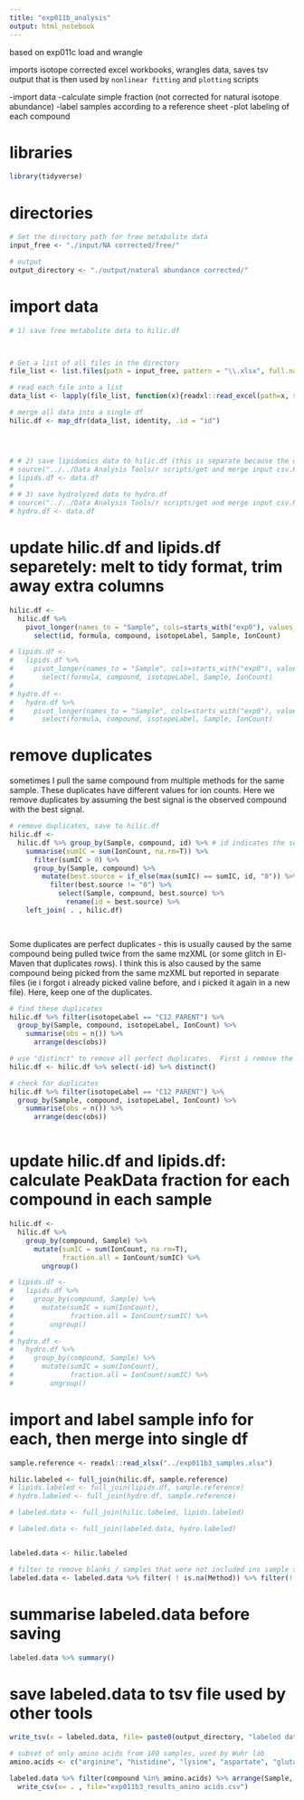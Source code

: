 ```yaml
---
title: "exp011b_analysis"
output: html_notebook
---
```


based on exp011c load and wrangle

imports isotope corrected excel workbooks, wrangles data, saves tsv output that is then used by `nonlinear fitting` and `plotting` scripts

-import data
-calculate simple fraction (not corrected for natural isotope abundance)
-label samples according to a reference sheet
-plot labeling of each compound

# libraries
```r
library(tidyverse)

```


# directories
```r

# Set the directory path for free metabolite data
input_free <- "./input/NA corrected/free/"

# output
output_directory <- "./output/natural abundance corrected/"

```



# import data

```r



# 1) save free metabolite data to hilic.df



# Get a list of all files in the directory
file_list <- list.files(path = input_free, pattern = "\\.xlsx", full.names=T, recursive=T)

# read each file into a list
data_list <- lapply(file_list, function(x){readxl::read_excel(path=x, sheet="cor_abs")})

# merge all data into a single df
hilic.df <- map_dfr(data_list, identity, .id = "id")




# # 2) save lipidomics data to hilic.df (this is separate because the data is saved in a different folder and the sample names are different)
# source("../../Data Analysis Tools/r scripts/get and merge input csv.R")
# lipids.df <- data.df
# 
# # 3) save hydrolyzed data to hydro.df
# source("../../Data Analysis Tools/r scripts/get and merge input csv.R")
# hydro.df <- data.df

```



# update hilic.df and lipids.df separetely:  melt to tidy format, trim away extra columns

```r

hilic.df <-
  hilic.df %>%
    pivot_longer(names_to = "Sample", cols=starts_with("exp0"), values_to = "IonCount") %>%
      select(id, formula, compound, isotopeLabel, Sample, IonCount)

# lipids.df <-
#   lipids.df %>%
#     pivot_longer(names_to = "Sample", cols=starts_with("exp0"), values_to = "IonCount") %>%
#       select(formula, compound, isotopeLabel, Sample, IonCount)
# 
# hydro.df <-
#   hydro.df %>%
#     pivot_longer(names_to = "Sample", cols=starts_with("exp0"), values_to = "IonCount") %>%
#       select(formula, compound, isotopeLabel, Sample, IonCount)
```

# remove duplicates
sometimes I pull the same compound from multiple methods for the same sample.  These duplicates have different values for ion counts.  Here we remove duplicates by assuming the best signal is the observed compound with the best signal.
```r

# remove duplicates, save to hilic.df
hilic.df <-
  hilic.df %>% group_by(Sample, compound, id) %>% # id indicates the source file
    summarise(sumIC = sum(IonCount, na.rm=T)) %>%
      filter(sumIC > 0) %>%
      group_by(Sample, compound) %>%
        mutate(best.source = if_else(max(sumIC) == sumIC, id, "0")) %>%
          filter(best.source != "0") %>%
            select(Sample, compound, best.source) %>%
              rename(id = best.source) %>%
    left_join( . , hilic.df)
 



```

Some duplicates are perfect duplicates - this is usually caused by the same compound being pulled twice from the same mzXML (or some glitch in El-Maven that duplicates rows).  I think this is also caused by the same compound being picked from the same mzXML but reported in separate files (ie i forgot i already picked valine before, and i picked it again in a new file).  Here, keep one of the duplicates.
```r

# find these duplicates
hilic.df %>% filter(isotopeLabel == "C12 PARENT") %>%
  group_by(Sample, compound, isotopeLabel, IonCount) %>%
    summarise(obs = n()) %>%
      arrange(desc(obs))

# use "distinct" to remove all perfect duplicates.  First i remove the ID column as well.
hilic.df <- hilic.df %>% select(-id) %>% distinct()

# check for duplicates
hilic.df %>% filter(isotopeLabel == "C12 PARENT") %>%
  group_by(Sample, compound, isotopeLabel, IonCount) %>%
    summarise(obs = n()) %>%
      arrange(desc(obs))



```



# update hilic.df and lipids.df:  calculate PeakData fraction for each compound in each sample

```r

hilic.df <-
  hilic.df %>%
    group_by(compound, Sample) %>%
      mutate(sumIC = sum(IonCount, na.rm=T),
             fraction.all = IonCount/sumIC) %>%
        ungroup()

# lipids.df <-
#   lipids.df %>%
#     group_by(compound, Sample) %>%
#       mutate(sumIC = sum(IonCount),
#              fraction.all = IonCount/sumIC) %>%
#         ungroup()
# 
# hydro.df <-
#   hydro.df %>%
#     group_by(compound, Sample) %>%
#       mutate(sumIC = sum(IonCount),
#              fraction.all = IonCount/sumIC) %>%
#         ungroup()

```


# import and label sample info for each, then merge into single df
```r
sample.reference <- readxl::read_xlsx("../exp011b3_samples.xlsx")

hilic.labeled <- full_join(hilic.df, sample.reference)
# lipids.labeled <- full_join(lipids.df, sample.reference)
# hydro.labeled <- full_join(hydro.df, sample.reference)

# labeled.data <- full_join(hilic.labeled, lipids.labeled)

# labeled.data <- full_join(labeled.data, hydro.labeled)


labeled.data <- hilic.labeled

# filter to remove blanks / samples that were not included ins sample sheet
labeled.data <- labeled.data %>% filter( ! is.na(Method)) %>% filter(! is.na(IonCount))

```




# summarise labeled.data before saving
```r

labeled.data %>% summary()


```


# save labeled.data to tsv file used by other tools
```r
write_tsv(x = labeled.data, file= paste0(output_directory, "labeled data.tsv"))

# subset of only amino acids from 18O samples, used by Wuhr lab
amino.acids <- c("arginine", "histidine", "lysine", "aspartate", "glutamate", "serine", "threonine", "asparagine", "glutamine", "cysteine", "selenocysteine", "glycine", "proline", "alanine", "valine", "isoleucine", "leucine", "methionine", "phenylalanine", "tyrosine", "tryptophan")

labeled.data %>% filter(compound %in% amino.acids) %>% arrange(Sample, compound, isotopeLabel) %>% select(Sample, compound, isotopeLabel, fraction.all, Tracer, Hours, Tissue) %>%
  write_csv(x= . , file="exp011b3_results_amino acids.csv")

```













